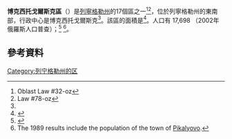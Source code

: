 {{Infobox Russian district
|en_name=Boksitogorsky District
|ru_name=Бокситогорский район
|image_map=Location of Boksitogorsky District (Leningrad Oblast).svg
|map_caption=在列寧格勒州的位置
|latd=59
|latm=29
|lats
|longd=34
|longm=40
|longs
|image_flag=Flag of Boksitogorsky rayon (Leningrad oblast).png
|flag_caption=區旗
|image_coa=
|coa_caption=
|anthem
|anthem_ref
|holiday
|holiday_ref
|federal_subject=[[列寧格勒州|列寧格勒州]]
|federal_subject_ref=<ref name="LeningradO_adm" />
|website=http://www.boksitogorsk.ru/
|website_ref
|date=May 2014
}}
'''博克西托戈爾斯克區'''（{{lang-ru|Бокситого́рский райо́н}}）是[[列寧格勒州|列寧格勒州]]的17個區之一<ref name="LeningradO_adm">Oblast Law #32-oz</ref><ref name="LeningradOBoksitogorskyD_mun">Law #78-oz</ref>，位於列寧格勒州的東南部，行政中心是博克西托戈爾斯克<ref name="LeningradO_adm" />。該區的面積是{{convert|7200|km2|sp=us}}<ref name="geo">{{cite web|url=http://www.boksitogorsk.ru/general-info/geography.htm|script-title=ru:Географическое положение|publisher=Бокситогорский муниципальный район|language=ru|accessdate=June 4, 2012|deadurl=yes|archiveurl=https://web.archive.org/web/20140808063955/http://www.boksitogorsk.ru/general-info/geography.htm|archivedate=2014年8月8日}}</ref>。人口有{{ru-census2010|15,695|;}} 17,698 （2002年俄羅斯人口普查）；<ref name="2002Census">{{ru-pop-ref|2002Census}}</ref> {{su-census1989|49,452|.}}<ref name="1989CensusNote">The 1989 results include the population of the town of [[Pikalyovo,_Leningrad_Oblast|Pikalyovo]].</ref>。
==參考資料==
{{Reflist}}

[[Category:列宁格勒州的区|Category:列宁格勒州的区]]